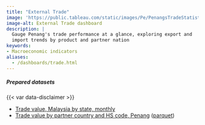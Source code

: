 ```yaml
---
title: "External Trade"
image: 'https://public.tableau.com/static/images/Pe/PenangsTradeStatistics/Externaltradebystate/1.png'
image-alt: External Trade dashboard
description: |
  Gauge Penang's trade performance at a glance, exploring export and 
  import trends by product and partner nation
keywords: 
- Macroeconomic indicators
aliases:
  - /dashboards/trade.html
---
```


::: dashboard
```{=html}
<script type='module' src='https://public.tableau.com/javascripts/api/tableau.embedding.3.latest.min.js'></script>
<tableau-viz id='tableau-viz' 
    src='https://public.tableau.com/views/PenangsTradeStatistics/Externaltradebystate' 
    width='1000' height='850' toolbar='bottom' >
  <custom-parameter name=":showShareOptions" value="false"></custom-parameter>
</tableau-viz>
```
:::

::: {.callout-important icon="false" collapse="true" title="Download data"}
##### Prepared datasets

{{< var data-disclaimer >}}

-   [Trade value, Malaysia by state, monthly](https://docs.google.com/spreadsheets/d/e/2PACX-1vTXPphxXsVCens8610825ZL2PlrfwJLDRFgnIohNM3omCzQnbtB5U9zhlV_UD-Ph_Kj7R_jadtsMc7a/pub?gid=1137776307&single=true&output=csv)
-   [Trade value by partner country and HS code, Penang](https://drive.google.com/uc?export=download&id=1IdFi5Pl5GiA0rJQk5LzV4s90JyGjFFmC) ([parquet](https://drive.google.com/uc?export=download&id=1IPBBW66-J6Iiqc9xsG6_MDBNIAuyheCk))
:::
